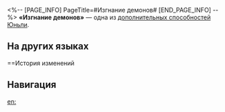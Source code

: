 <%-- [PAGE_INFO]
PageTitle=#Изгнание демонов#
[END_PAGE_INFO] --%>
{{Навык Инфобокс
|Название         = Изгнание демонов
|Изображение      = След Изгнание демонов.png
|Персонаж         = Юньли
|Тип              = Доп. способность
|Возвышение       = 4
|Длительность     = 
|Описание         = Статус Блок позволяет избежать полученного {{Доп эффект|эффекта контроля}} и понижает получаемый урон на 20%.
|Свойство1        = 
|Масштабирование1 = 
}}
'''«Изгнание демонов»''' — одна из [[дополнительная способность|дополнительных способностей]] [[Юньли]].

==На других языках==
{{На других языках
|en   = Demon Quell
|zhs  = 却邪
|zht  = 卻邪
|ja   = {{Rubi|却邪|きゃくじゃ}}
|ko   = 각사
|es   = Sometedemonios
|fr   = Répression du mal
|ru   = Изгнание демонов
|th   = Demon Quell
|vi   = Khước Tà
|de   = Dämonenaustreiber
|id   = Demon Quell
|pt   = Amainar Demoníaco
}}

==История изменений
{{История изменений|3.5}}

==Навигация==
{{Навык Навбокс|Юньли}}

[[en:]]